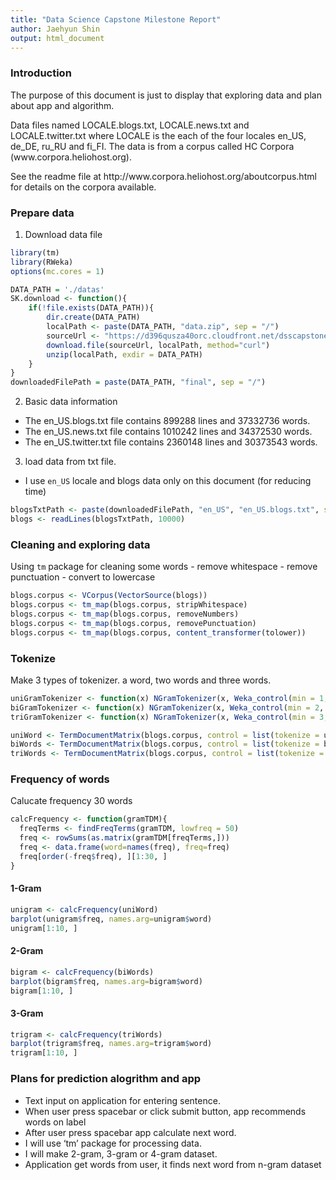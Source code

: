 ```yaml
---
title: "Data Science Capstone Milestone Report"
author: Jaehyun Shin
output: html_document
---
```


### Introduction

The purpose of this document is just to display that exploring data and plan about app and algorithm.

Data files named LOCALE.blogs.txt, LOCALE.news.txt and LOCALE.twitter.txt where LOCALE is the each of the four locales en_US, de_DE, ru_RU and fi_FI. The data is from a corpus called HC Corpora (www.corpora.heliohost.org). 

See the readme file at http://www.corpora.heliohost.org/aboutcorpus.html for details on the corpora available.

### Prepare data

1. Download data file
```r
library(tm)
library(RWeka)
options(mc.cores = 1)
```
```r
DATA_PATH = './datas'
SK.download <- function(){
    if(!file.exists(DATA_PATH)){
        dir.create(DATA_PATH)
        localPath <- paste(DATA_PATH, "data.zip", sep = "/")
        sourceUrl <- "https://d396qusza40orc.cloudfront.net/dsscapstone/dataset/Coursera-SwiftKey.zip"
        download.file(sourceUrl, localPath, method="curl")
        unzip(localPath, exdir = DATA_PATH)
    }
}
downloadedFilePath = paste(DATA_PATH, "final", sep = "/")
```

2. Basic data information
- The en_US.blogs.txt file contains 899288 lines and 37332736 words.
- The en_US.news.txt file contains 1010242 lines and 34372530 words.
- The en_US.twitter.txt file contains 2360148 lines and 30373543 words.

3. load data from txt file.
- I use `en_US` locale and blogs data only on this document (for reducing time)
```r
blogsTxtPath <- paste(downloadedFilePath, "en_US", "en_US.blogs.txt", sep = "/")
blogs <- readLines(blogsTxtPath, 10000)
```

### Cleaning and exploring data
Using `tm` package for cleaning some words
- remove whitespace
- remove punctuation
- convert to lowercase
```r
blogs.corpus <- VCorpus(VectorSource(blogs))
blogs.corpus <- tm_map(blogs.corpus, stripWhitespace)
blogs.corpus <- tm_map(blogs.corpus, removeNumbers)
blogs.corpus <- tm_map(blogs.corpus, removePunctuation)
blogs.corpus <- tm_map(blogs.corpus, content_transformer(tolower))
```

### Tokenize
Make 3 types of tokenizer. a word, two words and three words.
```r
uniGramTokenizer <- function(x) NGramTokenizer(x, Weka_control(min = 1, max = 1))
biGramTokenizer <- function(x) NGramTokenizer(x, Weka_control(min = 2, max = 2))
triGramTokenizer <- function(x) NGramTokenizer(x, Weka_control(min = 3, max = 3))

uniWord <- TermDocumentMatrix(blogs.corpus, control = list(tokenize = uniGramTokenizer))
biWords <- TermDocumentMatrix(blogs.corpus, control = list(tokenize = biGramTokenizer))
triWords <- TermDocumentMatrix(blogs.corpus, control = list(tokenize = triGramTokenizer))
```

### Frequency of words
Calucate frequency 30 words
```r
calcFrequency <- function(gramTDM){
  freqTerms <- findFreqTerms(gramTDM, lowfreq = 50)
  freq <- rowSums(as.matrix(gramTDM[freqTerms,]))
  freq <- data.frame(word=names(freq), freq=freq)
  freq[order(-freq$freq), ][1:30, ]
}
```

#### 1-Gram
```r
unigram <- calcFrequency(uniWord)
barplot(unigram$freq, names.arg=unigram$word)
unigram[1:10, ]
```

#### 2-Gram
```r
bigram <- calcFrequency(biWords)
barplot(bigram$freq, names.arg=bigram$word)
bigram[1:10, ]
```

#### 3-Gram
```r
trigram <- calcFrequency(triWords)
barplot(trigram$freq, names.arg=trigram$word)
trigram[1:10, ]
```

### Plans for prediction alogrithm and app
- Text input on application for entering sentence. 
- When user press spacebar or click submit button, app recommends words on label
- After user press spacebar app calculate next word. 
- I will use 'tm' package for processing data.
- I will make 2-gram, 3-gram or 4-gram dataset. 
- Application get words from user, it finds next word from n-gram dataset